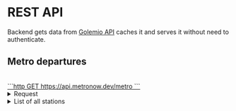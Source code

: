 # REST API

Backend gets data from [Golemio API](https://api.golemio.cz/pid/docs/openapi/) caches it and serves it without need to authenticate.

## Metro departures

<br />

<a href="https://api.metronow.dev/metro?station=andel" target="_blank">
```http
GET https://api.metronow.dev/metro
```
</a>
<details>
  <summary>Request</summary>
```http
## ONE STATION

GET https://api.metronow.dev/metro?station=Anděl

# Can be also written as:

GET https://api.metronow.dev/metro?station=andel

## MULTIPLE STATIONS

# As multiple query parameters:

GET https://api.metronow.dev/metro?station=Anděl&station=Dejvická

# As a comma-separated list:

GET https://api.metronow.dev/metro?station=[Anděl,Dejvická]

# As a JSON array:

GET https://api.metronow.dev/metro?station=["Anděl","Dejvická"]

````
</details>
<details>
  <summary>Response</summary>

**Response schema:**
```json
{
    [platform id]: [
        {
            "delay": "int", // in seconds (can be negative)
            "departure": "string", // ISO 8601
            "heading": "string", // last stop
            "line": "A" | "B" | "C"
        }
    ]
}
````

**Example response:**

```json
{
    "U458Z102P": [
        {
            "delay": 10,
            "departure": "2024-06-18T04:45:25+02:00",
            "heading": "Černý Most",
            "line": "B"
        }
    ]
}
```

</details>

<details>
    <summary>List of all stations</summary>
    <li>Anděl</li>
    <li>Bořislavka</li>
    <li>Budějovická</li>
    <li>Černý Most</li>
    <li>Českomoravská</li>
    <li>Dejvická</li>
    <li>Depo Hostivař</li>
    <li>Flora</li>
    <li>Florenc</li>
    <li>Háje</li>
    <li>Hlavní nádraží</li>
    <li>Hloubětí</li>
    <li>Hradčanská</li>
    <li>Hůrka</li>
    <li>Chodov</li>
    <li>I. P. Pavlova</li>
    <li>Invalidovna</li>
    <li>Jinonice</li>
    <li>Jiřího z Poděbrad</li>
    <li>Kačerov</li>
    <li>Karlovo náměstí</li>
    <li>Kobylisy</li>
    <li>Kolbenova</li>
    <li>Křižíkova</li>
    <li>Ládví</li>
    <li>Letňany</li>
    <li>Luka</li>
    <li>Lužiny</li>
    <li>Malostranská</li>
    <li>Můstek</li>
    <li>Muzeum</li>
    <li>Nádraží Holešovice</li>
    <li>Nádraží Veleslaví</li>
    <li>Náměstí Míru</li>
    <li>Náměstí Republiky</li>
    <li>Národní třída</li>
    <li>Nemocnice Motol</li>
    <li>Nové Butovice</li>
    <li>Opatov</li>
    <li>Palmovka</li>
    <li>Pankrác</li>
    <li>Petřiny</li>
    <li>Pražského povstání</li>
    <li>Prosek</li>
    <li>Radlická</li>
    <li>Rajská zahrada</li>
    <li>Roztyly</li>
    <li>Skalka</li>
    <li>Smíchovské nádraží</li>
    <li>Staroměstská</li>
    <li>Stodůlky</li>
    <li>Strašnická</li>
    <li>Střížkov</li>
    <li>Vltavská</li>
    <li>Vysočanská</li>
    <li>Vyšehrad</li>
    <li>Zličí</li>
    <li>Želivského</li>
</details>
